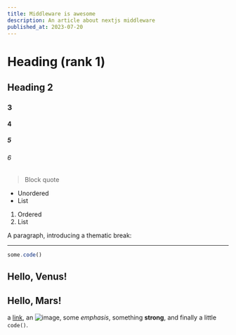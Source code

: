 ```yaml
---
title: Middleware is awesome
description: An article about nextjs middleware
published_at: 2023-07-20
---
```


# Heading (rank 1)
## Heading 2
### 3
#### 4
##### 5
###### 6

> Block quote

* Unordered
* List

1. Ordered
2. List

A paragraph, introducing a thematic break:

---

```js {1}
some.code()
```

<h2>Hello, Venus!</h2>
<h2>Hello, Mars!</h2>

a [link](https://example.com), an ![image](https://github.com/rodrigomsrocha.png), some *emphasis*,
something **strong**, and finally a little `code()`.
